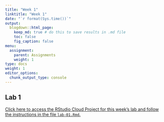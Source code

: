 ```yaml
---
title: "Week 1"
linktitle: "Week 1"
date: "`r format(Sys.time())`"
output:
  blogdown::html_page:
    keep_md: true # do this to save results in .md file
    toc: false
    fig_caption: false
menu:
  assignment:
    parent: Assignments
    weight: 1
type: docs
weight: 1
editor_options:
  chunk_output_type: console
---
```


## Lab 1

[Click here to access the RStudio Cloud Project for this week's lab and follow the instructions in the file `lab-01.Rmd`.](https://rstudio.cloud/spaces/210747/project/3486884)
